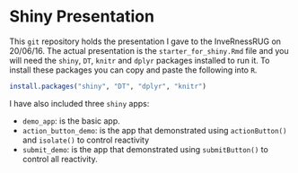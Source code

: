 # Shiny Presentation

This `git` repository holds the presentation I gave to the InveRnessRUG on 20/06/16. The actual presentation is the `starter_for_shiny.Rmd` file and you will need the `shiny`, `DT`, `knitr` and `dplyr` packages installed to run it. To install these packages you can copy and paste the following into `R`.

```r
install.packages("shiny", "DT", "dplyr", "knitr")
```

I have also included three `shiny` apps:

- `demo_app`: is the basic app. 
- `action_button_demo`: is the app that demonstrated using `actionButton()` and `isolate()` to control reactivity
- `submit_demo`: is the app that demonstrated using `submitButton()` to control all reactivity.